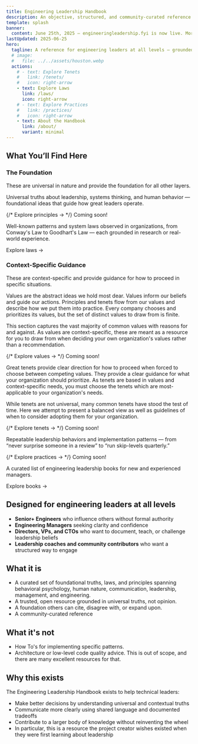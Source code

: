 ```yaml
---
title: Engineering Leadership Handbook
description: An objective, structured, and community-curated reference for engineering leadership at every level — from Senior+ ICs to first-time managers to seasoned VPs.
template: splash
banner:
  content: June 25th, 2025 — engineeringleadership.fyi is now live. More content coming soon!
lastUpdated: 2025-06-25
hero:
  tagline: A reference for engineering leaders at all levels — grounded in systems thinking, human behavior, and real-world experience.
  # image:
  #   file: ../../assets/houston.webp
  actions:
    # - text: Explore Tenets
    #   link: /tenets/
    #   icon: right-arrow
    - text: Explore Laws
      link: /laws/
      icon: right-arrow
    # - text: Explore Practices
    #   link: /practices/
    #   icon: right-arrow
    - text: About the Handbook
      link: /about/
      variant: minimal
---
```



## What You’ll Find Here

### The Foundation

These are universal in nature and provide the foundation for all other layers.

<CardGrid>
  <div class="disabled">
    <Card title="First Principles" icon="lightbulb">
      <p>
        Universal truths about leadership, systems thinking, and human behavior
        — foundational ideas that guide how great leaders operate.
      </p>
      {/* <LinkButton href="/principles/" disabled>Explore principles →</LinkButton> */}
      <span class="coming-soon">Coming soon!</span>
    </Card>
  </div>
  <Card title="Laws" icon="document">
    <p>
      Well-known patterns and system laws observed in organizations, from
      Conway's Law to Goodhart's Law — each grounded in research or real-world
      experience.
    </p>
    <LinkButton href="/laws/">Explore laws →</LinkButton>
  </Card>
</CardGrid>

### Context-Specific Guidance

These are context-specific and provide guidance for how to proceed in specific situations.

<CardGrid>
  <div class="disabled">
    <Card title="Values" icon="heart">
      <p>
        Values are the abstract ideas we hold most dear. Values inform our
        beliefs and guide our actions. Principles and tenets flow from our
        values and describe how we put them into practice. Every company chooses
        and prioritizes its values, but the set of distinct values to draw from
        is finite.
      </p>
      <p>
        This section captures the vast majority of common values with reasons
        for and against. As values are context-specific, these are meant as a
        resource for you to draw from when deciding your own organization's
        values rather than a recommendation.
      </p>
      {/* <LinkButton href="/values/">Explore values →</LinkButton> */}
      <span class="coming-soon">Coming soon!</span>
    </Card>
  </div>
  <div class="disabled">
    <Card title="Tenets" icon="scale">
      <p>
        Great tenets provide clear direction for how to proceed when forced to
        choose between competing values. They provide a clear guidance for what
        your organization should prioritize. As tenets are based in values and
        context-specific needs, you must choose the tenets which are
        most-applicable to your organization's needs.
      </p>
      <p>
        While tenets are not universal, many common tenets have stood the test
        of time. Here we attempt to present a balanced view as well as
        guidelines of when to consider adopting them for your organization.
      </p>
      {/* <LinkButton href="/tenets/">Explore tenets →</LinkButton> */}
      <span class="coming-soon">Coming soon!</span>
    </Card>
  </div>
  <div class="disabled">
    <Card title="Recommended Practices" icon="check">
      <p>
        Repeatable leadership behaviors and implementation patterns — from
        “never surprise someone in a review” to “run skip-levels quarterly.”
      </p>
      {/* <LinkButton href="/practices/">Explore practices →</LinkButton> */}
      <span class="coming-soon">Coming soon!</span>
    </Card>
  </div>
  <Card title="Books & Resources" icon="open-book">
    <p>
      A curated list of engineering leadership books for new and experienced
      managers.
    </p>
    <LinkButton href="/resources/books/">Explore books →</LinkButton>
  </Card>
</CardGrid>

## Designed for engineering leaders at all levels

- **Senior+ Engineers** who influence others without formal authority
- **Engineering Managers** seeking clarity and confidence
- **Directors, VPs, and CTOs** who want to document, teach, or challenge leadership beliefs
- **Leadership coaches and community contributors** who want a structured way to engage

## What it is

- A curated set of foundational truths, laws, and principles spanning behavioral psychology, human nature, communication, leadership, management, and engineering.
- A trusted, open resource grounded in universal truths, not opinion.
- A foundation others can cite, disagree with, or expand upon.
- A community-curated reference

## What it's not

- How To's for implementing specific patterns.
- Architecture or low-level code quality advice. This is out of scope, and there
  are many excellent resources for that.

## Why this exists

The Engineering Leadership Handbook exists to help technical leaders:

- Make better decisions by understanding universal and contextual truths
- Communicate more clearly using shared language and documented tradeoffs
- Contribute to a larger body of knowledge without reinventing the wheel
- In particular, this is a resource the project creator wishes existed when they were first learning about leadership
